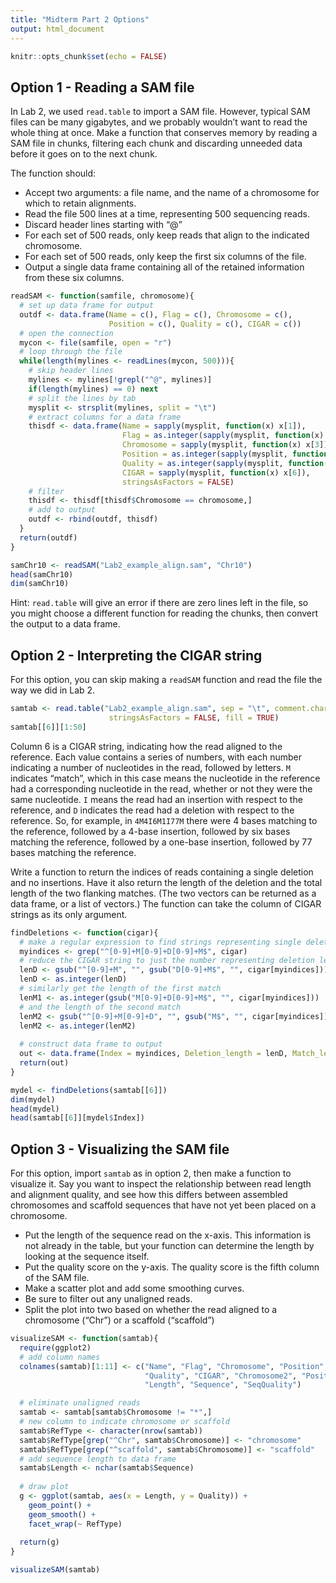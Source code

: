 ```yaml
---
title: "Midterm Part 2 Options"
output: html_document
---
```


```r
knitr::opts_chunk$set(echo = FALSE)
```

## Option 1 - Reading a SAM file

In Lab 2, we used `read.table` to import a SAM file.  However, typical SAM 
files can be many gigabytes, and we probably wouldn't want to read the 
whole thing at once.  Make a function that conserves memory by reading
a SAM file in chunks, filtering each chunk and discarding unneeded data before
it goes on to the next chunk.

The function should:

* Accept two arguments: a file name, and the name of a chromosome for which to
retain alignments.
* Read the file 500 lines at a time, representing 500 sequencing reads.
* Discard header lines starting with "@"
* For each set of 500 reads, only keep reads that align to 
the indicated chromosome.
* For each set of 500 reads, only keep the first six columns of the file.
* Output a single data frame containing all of the retained information from
these six columns.

```r
readSAM <- function(samfile, chromosome){
  # set up data frame for output
  outdf <- data.frame(Name = c(), Flag = c(), Chromosome = c(),
                      Position = c(), Quality = c(), CIGAR = c())
  # open the connection
  mycon <- file(samfile, open = "r")
  # loop through the file
  while(length(mylines <- readLines(mycon, 500))){
    # skip header lines
    mylines <- mylines[!grepl("^@", mylines)]
    if(length(mylines) == 0) next
    # split the lines by tab
    mysplit <- strsplit(mylines, split = "\t")
    # extract columns for a data frame
    thisdf <- data.frame(Name = sapply(mysplit, function(x) x[1]),
                         Flag = as.integer(sapply(mysplit, function(x) x[2])),
                         Chromosome = sapply(mysplit, function(x) x[3]),
                         Position = as.integer(sapply(mysplit, function(x) x[4])),
                         Quality = as.integer(sapply(mysplit, function(x) x[5])),
                         CIGAR = sapply(mysplit, function(x) x[6]),
                         stringsAsFactors = FALSE)
    # filter
    thisdf <- thisdf[thisdf$Chromosome == chromosome,]
    # add to output
    outdf <- rbind(outdf, thisdf)
  }
  return(outdf)
}
```

```r
samChr10 <- readSAM("Lab2_example_align.sam", "Chr10")
head(samChr10)
dim(samChr10)
```

Hint: `read.table` will give an error if there are zero lines left in the file,
so you might choose a different function for reading the chunks, then convert
the output to a data frame.

## Option 2 - Interpreting the CIGAR string

For this option, you can skip making a `readSAM` function and read the file the
way we did in Lab 2.

```r
samtab <- read.table("Lab2_example_align.sam", sep = "\t", comment.char = "@",
                      stringsAsFactors = FALSE, fill = TRUE)
samtab[[6]][1:50]
```

Column 6 is a CIGAR string, indicating how the read aligned to the reference.
Each value contains a series of numbers, with each number indicating a number
of nucleotides in the read, followed by letters.  `M` indicates "match", which
in this case means the nucleotide in the reference had a corresponding 
nucleotide in the read, whether or not they were the same nucleotide.  `I` 
means the read had an insertion with respect to the reference, and `D`
indicates the read had a deletion with respect to the reference.  So, for 
example, in `4M4I6M1I77M` there were 4 bases matching to the reference,
followed by a 4-base insertion, followed by six bases matching the reference,
followed by a one-base insertion, followed by 77 bases matching the reference.

Write a function to return the indices of reads containing a single deletion
and no insertions.  Have it also return the length of the deletion and
the total length of the two flanking matches.  (The two vectors can be returned
as a data frame, or a list of vectors.)  The function can take the column of 
CIGAR strings as its only argument.

```r
findDeletions <- function(cigar){
  # make a regular expression to find strings representing single deletion
  myindices <- grep("^[0-9]+M[0-9]+D[0-9]+M$", cigar)
  # reduce the CIGAR string to just the number representing deletion length
  lenD <- gsub("^[0-9]+M", "", gsub("D[0-9]+M$", "", cigar[myindices]))
  lenD <- as.integer(lenD)
  # similarly get the length of the first match
  lenM1 <- as.integer(gsub("M[0-9]+D[0-9]+M$", "", cigar[myindices]))
  # and the length of the second match
  lenM2 <- gsub("^[0-9]+M[0-9]+D", "", gsub("M$", "", cigar[myindices]))
  lenM2 <- as.integer(lenM2)
  
  # construct data frame to output
  out <- data.frame(Index = myindices, Deletion_length = lenD, Match_length = lenM1 + lenM2)
  return(out)
}
```

```r
mydel <- findDeletions(samtab[[6]])
dim(mydel)
head(mydel)
head(samtab[[6]][mydel$Index])
```

## Option 3 - Visualizing the SAM file

For this option, import `samtab` as in option 2, then make a function to 
visualize it.  Say you want to inspect the relationship between read length
and alignment quality, and see how this differs between assembled chromosomes
and scaffold sequences that have not yet been placed on a chromosome.

* Put the length of the sequence read on the x-axis.  This information is not
already in the table, but your function can determine the length by looking 
at the sequence itself.
* Put the quality score on the y-axis.  The quality score is the fifth 
column of the SAM file.
* Make a scatter plot and add some smoothing curves.
* Be sure to filter out any unaligned reads.
* Split the plot into two based on whether the read aligned to a chromosome
("Chr") or a scaffold ("scaffold")

```r
visualizeSAM <- function(samtab){
  require(ggplot2)
  # add column names
  colnames(samtab)[1:11] <- c("Name", "Flag", "Chromosome", "Position",
                              "Quality", "CIGAR", "Chromosome2", "Position2",
                              "Length", "Sequence", "SeqQuality")

  # eliminate unaligned reads
  samtab <- samtab[samtab$Chromosome != "*",]
  # new column to indicate chromosome or scaffold
  samtab$RefType <- character(nrow(samtab))
  samtab$RefType[grep("^Chr", samtab$Chromosome)] <- "chromosome"
  samtab$RefType[grep("^scaffold", samtab$Chromosome)] <- "scaffold"
  # add sequence length to data frame
  samtab$Length <- nchar(samtab$Sequence)
  
  # draw plot
  g <- ggplot(samtab, aes(x = Length, y = Quality)) +
    geom_point() + 
    geom_smooth() +
    facet_wrap(~ RefType)
  
  return(g)
}
```

```r
visualizeSAM(samtab)
```

